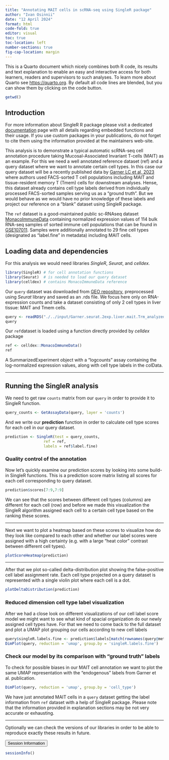 ```yaml
---
title: "Annotating MAIT cells in scRNA-seq using SingleR package"
author: "Ivan Osinnii"
date: "12 April 2024"
format: html
code-fold: true
editor: visual
toc: true
toc-location: left
number-sections: true
fig-cap-location: margin
---
```


::: {.callout-note collapse="true"}
This is a Quarto document which nicely combines both R code, its results and text explanation to enable an easy and interactive access for both learners, readers and supervisors to such analyses. To learn more about Quarto see <https://quarto.org>. By default all code lines are blended, but you can show them by clicking on the code button.
:::

```r
getwd()
```

## Introduction

::: {.callout-tip collapse="true"}
For more information about SingleR R package please visit a dedicated [documentation](https://rdrr.io/bioc/SingleR/man/) page with all details regarding embedded functions and their usage. If you use custom packages in your publications, do not forget to cite them using the information provided at the maintainers web-site.
:::

This analysis is to demonstrate a typical automatic scRNA-seq cell annotation procedure taking Mucosal-Associated Invariant T-cells (MAIT) as an example. For this we need a well annotated reference dataset (ref) and a query dataset where we want to annotate certain cell types. In this case our query dataset will be a recently published data by [Garner LC et al, 2023](https://www.nature.com/articles/s41590-023-01575-1) where authors used FACS-sorted T cell populations including MAIT and tissue-resident memory T (Tmem) cells for downstream analyses. Hense, this dataset already contains cell type labels derived from individually processed FACS-sorted samples serving us as a "ground truth". But we would behave as we would have no prior knowledge of these labels and project our reference on a "blank" dataset using SingleR package.

The `ref` dataset is a good-maintained public sc-RNAseq dataset [MonacoImmuneData](https://rdrr.io/github/LTLA/celldex/man/MonacoImmuneData.html) containing normalized expression values of 114 bulk RNA-seq samples of sorted immune cell populations that can be found in [GSE107011](https://www.ncbi.nlm.nih.gov/geo/query/acc.cgi?acc=GSE107011). Samples were additionally annotated to 29 fine cell types (designated as "label.fine" in metadata) including MAIT cells.

## Loading data and dependencies

For this analysis we would need libraries *SingleR*, *Seurat*, and *celldex.*

```r
library(SingleR) # for cell annotation functions
library(Seurat)  # is needed to load our query dataset
library(celldex) # contains MonacoImmuneData reference
```

Our `query` dataset was downloaded from [GEO repository](https://www.ncbi.nlm.nih.gov/geo/query/acc.cgi?acc=GSE194187), preprocessed using *Seurat* library and saved as an .rds file. We focus here only on RNA-expression counts and take a dataset consisting of only 2 cell types in liver tissue: MAIT and Tmem cells.

```r
query <- readRDS("./../input/Garner.seurat.2exp.liver.mait.Trm_analyzed.rds")
query
```

Our `ref`dataset is loaded using a function directly provided by *celldex* package

```r
ref <- celldex::MonacoImmuneData()
ref
```
A SummarizedExperiment object with a "logcounts" assay containing the log-normalized expression values, along with cell type labels in the colData.

***

## Running the SingleR analysis

We need to get raw `counts` matrix from our `query` in order to provide it to SingleR function.

```r
query_counts <- GetAssayData(query, layer = 'counts')
```

And we write our **prediction** function in order to calculate cell type scores for each cell in our query dataset.

```r
prediction <- SingleR(test = query_counts,
                 ref = ref,
                 labels = ref$label.fine)
```

### Quality control of the annotation

Now let's quickly examine our prediction scores by looking into some build-in SingleR functions. This is a prediction score matrix listing all scores for each cell corresponding to query dataset.

```r
prediction$scores[7:9,7:9]
```
We can see that the scores between different cell types (columns) are different for each cell (row) and before we made this visualization the SingleR algorithm assigned each cell to a certain cell type based on the ranking these scores.

***

Next we want to plot a heatmap based on these scores to visualize how do they look like compared to each other and whether our label scores were assigned with a high certainty (e.g. with a large "heat color" contrast between different cell types).

```r
plotScoreHeatmap(prediction)
```

------------------------------------------------------------------------

After that we plot so-called delta-distribution plot showing the false-positive cell label assignment rate. Each cell type projected on a query dataset is represented with a single violin plot where each cell is a dot.

```r
plotDeltaDistribution(prediction)
```

### Reduced dimension cell type label visualization 

After we had a close look on different visualizations of our cell label score model we might want to see what kind of spacial organization do our newly assigned cell types have. For that we need to come back to the full dataset and plot a UMAP plot grouping our cells according to new cell labels

```r
query$singleR.labels.fine <- prediction$labels[match(rownames(query@meta.data), rownames(prediction))]
DimPlot(query, reduction = 'umap', group.by = 'singleR.labels.fine')
```

### Check our model by its comparison with "ground truth" labels

To check for possible biases in our MAIT cell annotation we want to plot the same UMAP representation with the "endogenous" labels from Garner et al. publication.

```r
DimPlot(query, reduction = 'umap', group.by = 'cell_type')
```

We have just annotated MAIT cells in a `query` dataset getting the label information from `ref` dataset with a help of SingleR package. Please note that the information provided in explanation sections may be not very accurate or exhausting.

***
Optionally we can check the versions of our libraries in order to be able to reproduce exactly these results in future.

<button class="accordion-button" type="button" data-bs-toggle="collapse" data-bs-target="#collapseOne" >Session Information</button><div id="collapseOne" class="accordion-collapse collapse"><div>

```r
sessionInfo()
```

</div></div>